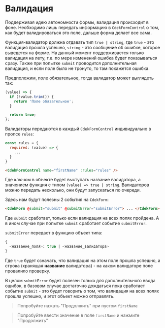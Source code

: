 
<Meta title="Form/Validation" />

# Валидация

Поддерживая идею автономности формы, валидация происходит в фоне. Необходимо лишь передать информацию
в `CdekFormControl` о том, как будет валидироваться это поле, дальше форма делает все сама.

Функция-валидатор должна отдавать тип `true | string`, где `true` - это валидация прошла успешно,
`string` - это сообщение об ошибке, которое выведется на форме. На данный момент поддерживается только
валидация на лету, т.е. по мере изменений ошибка будет показываться сразу. Также при попытке `submit`
проводится дополнительная валидация, и если поле было не тронуто, то там покажется ошибка.

Предположим, поле обязательное, тогда валидатор может выглядеть так:

```js dark
(value) => {
  if (!value.trim()) {
    return 'Поле обязательное';
  }

  return true;
};
```

Валидаторы передаются в каждый `CdekFormControl` индивидуально в пропсе `rules`:

```js dark
const rules = {
  required: (value) => {
    ...
  }
}
```

```html dark
<CdekFormControl name="firstName" :rules="rules" />
```

Где ключом в объекте будет выступать название валидатора, а значением функция с типом
`(value) => true | string`. Валидаторов можно передать несколько, они будут запускаться по очереди.

Здесь нам будут полезны 2 события на `CdekForm`:

```html dark
<CdekForm @submit="submit" @submitError="submitError"> ... </CdekForm>
```

Где `submit` сработает, только если валидация на всех полях пройдена. А в ином случае при попытке
`submit` сработает событие `submitError`.

`submitError` передаст в функцию объект типа:

```js dark
{
  <название_поля>: true | <название_валидатора>
}
```

Где `true` будет означать, что валидация на этом поле прошла успешно, а строка (хранящая **название**
валидатора) - на каком валидаторе поле провалило проверку.

В целом `submitError` будет полезен только для дополнительного ввода ошибок, в базовом случае достаточно
дождаться пока сработает событие `submit` - это будет говорить о том, что валидация на всех полях прошла
успешно, и этот объект можно отправлять.

> Попробуйте нажать "Продолжить" при пустом `firstName`

> Попробуйте ввести значение в поле `firstName` и нажмите "Продолжить"

<Story id="form-cdekform--with-validation" />
